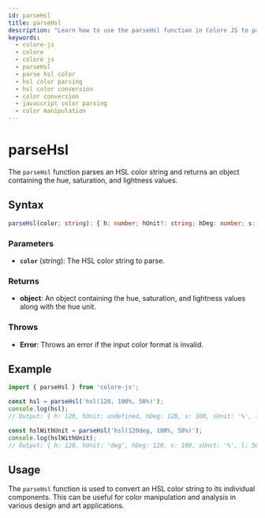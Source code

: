 ```yaml
---
id: parseHsl
title: parseHsl
description: "Learn how to use the parseHsl function in Colore JS to parse and convert HSL color values. This guide covers the syntax, parameters, examples, and practical applications for working with HSL colors in your projects."
keywords:
  - colore-js
  - colore
  - colore js
  - parseHsl
  - parse hsl color
  - hsl color parsing
  - hsl color conversion
  - color conversion
  - javascript color parsing
  - color manipulation
---
```



<StructuredData />

# parseHsl

The `parseHsl` function parses an HSL color string and returns an object containing the hue, saturation, and lightness values.

## Syntax

```typescript
parseHsl(color: string): { h: number; hUnit?: string; hDeg: number; s: number; sUnit?: string; l: number; lUnit?: string; }
```

### Parameters

- **`color`** (string): The HSL color string to parse.

### Returns

- **object**: An object containing the hue, saturation, and lightness values along with the hue unit.

### Throws

- **Error**: Throws an error if the input color format is invalid.

## Example

```typescript
import { parseHsl } from 'colore-js';

const hsl = parseHsl('hsl(120, 100%, 50%)');
console.log(hsl);
// Output: { h: 120, hUnit: undefined, hDeg: 120, s: 100, sUnit: '%', l: 50, lUnit: '%' }

const hslWithUnit = parseHsl('hsl(120deg, 100%, 50%)');
console.log(hslWithUnit);
// Output: { h: 120, hUnit: 'deg', hDeg: 120, s: 100, sUnit: '%', l: 50, lUnit: '%' }
```

## Usage

The `parseHsl` function is used to convert an HSL color string to its individual components. This can be useful for color manipulation and analysis in various design and art applications.
